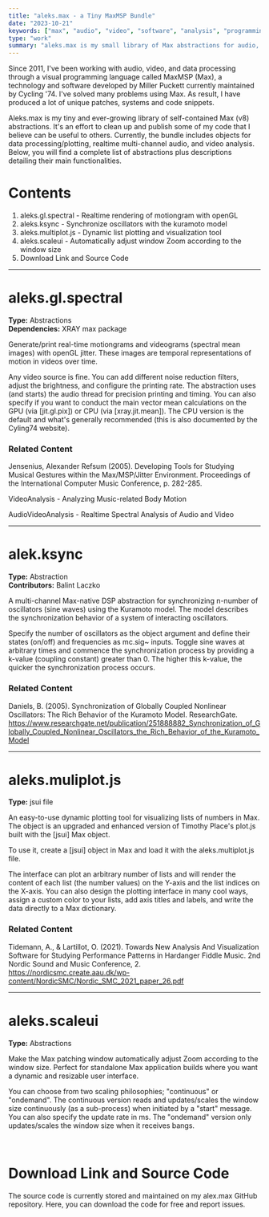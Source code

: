 ```yaml
---
title: "aleks.max - a Tiny MaxMSP Bundle"
date: "2023-10-21"
keywords: ["max", "audio", "video", "software", "analysis", "programming", "jitter", "opengl", "realtime", "mapping", "synchronization", "kuramoto"]
type: "work"
summary: "aleks.max is my small library of Max abstractions for audio, video and data processing. It's an on-going effort to publish some of my Max code that I believe can be useful to others."
---
```


Since 2011, I've been working with audio, video, and data processing through a visual programming language called <MyLink href="https://cycling74.com/">MaxMSP (Max)</MyLink>, a technology and software developed by Miller Puckett currently maintained by Cycling '74. I've solved many problems using Max. As result, I have produced a lot of unique patches, systems and code snippets.

Aleks.max is my tiny and ever-growing library of self-contained Max (v8) abstractions. It's an effort to clean up and publish some of my code that I believe can be useful to others. Currently, the bundle includes objects for data processing/plotting, realtime multi-channel audio, and video analysis. Below, you will find a complete list of abstractions plus descriptions detailing their main functionalities.

# Contents

1. <MyLink href="#aleks.gl.spectral">aleks.gl.spectral</MyLink> - Realtime rendering of motiongram with openGL
2. <MyLink href="#aleks.ksync">aleks.ksync</MyLink> - Synchronize oscillators with the kuramoto model
3. <MyLink href="#aleks.multiplot.js">aleks.multiplot.js</MyLink> - Dynamic list plotting and visualization tool
4. <MyLink href="#aleks.scaleui">aleks.scaleui</MyLink> - Automatically adjust window Zoom according to the window size
5. <MyLink href="#download-link-and-source-code">Download Link and Source Code</MyLink>

---

# aleks.gl.spectral

**Type:** Abstractions <br/>
**Dependencies:** XRAY max package

Generate/print real-time motiongrams and videograms (spectral mean images) with openGL jitter. These images are temporal representations of motion in videos over time.

Any video source is fine. You can add different noise reduction filters, adjust the brightness, and configure the printing rate. The abstraction uses (and starts) the audio thread for precision printing and timing. You can also specify if you want to conduct the main vector mean calculations on the GPU (via [jit.gl.pix]) or CPU (via [xray.jit.mean]). The CPU version is the default and what's generally recommended (this is also documented by the Cyling74 website).

<MyImage src="aleks-spectral.jpg" alt="aleks.gl.spectral object demonstration" caption="Use aleks.gl.spectral for realtime rendering of motiongram with openGL" />

### Related Content

Jensenius, Alexander Refsum (2005). Developing Tools for Studying Musical Gestures within the Max/MSP/Jitter Environment. Proceedings of the International Computer Music Conference, p. 282-285.

<MyLink href="/works/videoanalysis">VideoAnalysis - Analyzing Music-related Body Motion</MyLink>

<MyLink href="/works/audiovideoanalysis">AudioVideoAnalysis - Realtime Spectral Analysis of Audio and Video</MyLink>

---

# alek.ksync

**Type:** Abstraction <br/>
**Contributors:** <MyLink href="https://balintlaczko.com/">Balint Laczko</MyLink>

A multi-channel Max-native DSP abstraction for synchronizing n-number of oscillators (sine waves) using the Kuramoto model. The model describes the synchronization behavior of a system of interacting oscillators.

Specify the number of oscillators as the object argument and define their states (on/off) and frequencies as mc.sig~ inputs. Toggle sine waves at arbitrary times and commence the synchronization process by providing a k-value (coupling constant) greater than 0. The higher this k-value, the quicker the synchronization process occurs.

<MyImage src="aleks-ksync.png" alt="aleks.ksync object demonstration" caption="Use aleks.ksync to couple and synchronize oscillators with the kuramoto model." />

### Related Content

Daniels, B. (2005). Synchronization of Globally Coupled Nonlinear Oscillators: The Rich Behavior of the Kuramoto Model. ResearchGate. https://www.researchgate.net/publication/251888882_Synchronization_of_Globally_Coupled_Nonlinear_Oscillators_the_Rich_Behavior_of_the_Kuramoto_Model

---

# aleks.muliplot.js

**Type:** jsui file

An easy-to-use dynamic plotting tool for visualizing lists of numbers in Max. The object is an upgraded and enhanced version of Timothy Place's plot.js built with the [jsui] Max object.

To use it, create a [jsui] object in Max and load it with the aleks.multiplot.js file.

The interface can plot an arbitrary number of lists and will render the content of each list (the number values) on the Y-axis and the list indices on the X-axis. You can also design the plotting interface in many cool ways, assign a custom color to your lists, add axis titles and labels, and write the data directly to a Max dictionary.

<MyImage src="aleks-multiplot.jpg" alt="aleks.multiplot object demonstration" caption="Use aleks.multiplot for dynamic list plotting and visualization in Max." />

### Related Content

Tidemann, A., & Lartillot, O. (2021). Towards New Analysis And Visualization Software for Studying Performance Patterns in Hardanger Fiddle Music. 2nd Nordic Sound and Music Conference, 2. https://nordicsmc.create.aau.dk/wp-content/NordicSMC/Nordic_SMC_2021_paper_26.pdf

---

# aleks.scaleui

**Type:** Abstractions

Make the Max patching window automatically adjust Zoom according to the window size. Perfect for standalone Max application builds where you want a dynamic and resizable user interface.

You can choose from two scaling philosophies; "continuous" or "ondemand". The continuous version reads and updates/scales the window size continuously (as a sub-process) when initiated by a "start" message. You can also specify the update rate in ms. The "ondemand" version only updates/scales the window size when it receives bangs.

<MyImage src="aleks-scaleui.jpg" alt="aleks.scaleui object demonstration" caption="Use aleks.scaleui to automatically adjust window Zoom according to the window size in Max." />

<br />

# Download Link and Source Code

The source code is currently stored and maintained on my <MyLink href="https://github.com/aleksati/aleks.max">alex.max GitHub repository</MyLink>. Here, you can download the code for free and report issues.
